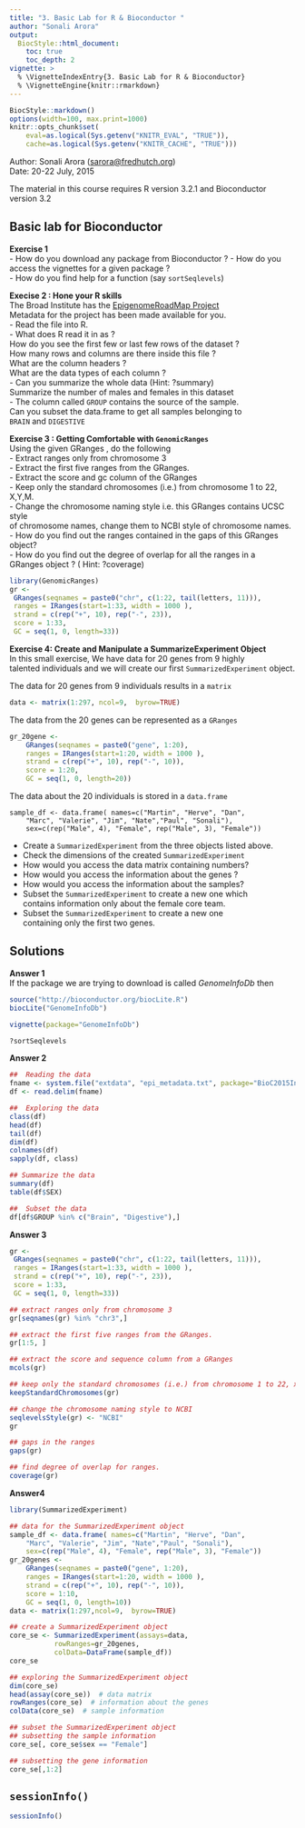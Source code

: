 ```yaml
---
title: "3. Basic Lab for R & Bioconductor "
author: "Sonali Arora"
output:
  BiocStyle::html_document:
    toc: true
    toc_depth: 2
vignette: >
  % \VignetteIndexEntry{3. Basic Lab for R & Bioconductor}
  % \VignetteEngine{knitr::rmarkdown}
---
```

```r
BiocStyle::markdown()
options(width=100, max.print=1000)
knitr::opts_chunk$set(
    eval=as.logical(Sys.getenv("KNITR_EVAL", "TRUE")),
    cache=as.logical(Sys.getenv("KNITR_CACHE", "TRUE")))
```

Author: Sonali Arora (<a
  href="mailto:sarora@fredhutch.org">sarora@fredhutch.org</a>)<br/ >
Date: 20-22 July, 2015<br />

The material in this course requires R version 3.2.1 and Bioconductor
version 3.2


## Basic lab for Bioconductor 

__Exercise 1__  
   - How do you download any package from Bioconductor ? 
   - How do you access the vignettes for a given package ?   
   - How do you find help for a function (say `sortSeqlevels`)

__Execise 2 : Hone your R skills__   
The Broad Institute has the [EpigenomeRoadMap Project](http://www.roadmapepigenomics.org/)  
Metadata for the project has been made available for you.   
   - Read the file into R.  
   - What does R read it in as ?  
      How do you see the first few or last few rows of the dataset ?  
      How many rows and columns are there inside this file ?   
      What are the column headers ?   
      What are the data types of each column ?   
   - Can you summarize the whole data (Hint: ?summary)   
      Summarize the number of males and females in this dataset  
   -  The column called `GROUP` contains the source of the sample.  
      Can you subset the data.frame to get all samples belonging to  
      `BRAIN` and `DIGESTIVE`

__Exercise 3 : Getting Comfortable with `GenomicRanges`__   
Using the given GRanges , do the following   
- Extract ranges only from chromosome 3  
- Extract the first five ranges from the GRanges.  
- Extract the score and gc column of the GRanges  
- Keep only the standard chromosomes (i.e.) from chromosome 1 to 22, X,Y,M.  
- Change the chromosome naming style i.e. this GRanges contains UCSC style  
of chromosome names, change them to NCBI style of chromosome names.   
- How do you find out the ranges contained in the gaps of this GRanges object?  
- How do you find out the degree of overlap for all the ranges in a   
GRanges object ? ( Hint: ?coverage)  

```r
library(GenomicRanges)
gr <-
 GRanges(seqnames = paste0("chr", c(1:22, tail(letters, 11))),
 ranges = IRanges(start=1:33, width = 1000 ),
 strand = c(rep("+", 10), rep("-", 23)),
 score = 1:33,
 GC = seq(1, 0, length=33))
```  

__Exercise 4: Create and Manipulate a SummarizeExperiment Object__   
In this small exercise, We have data for 20 genes from 9 highly  
talented individuals and we will create our first `SummarizedExperiment` 
object. 

The data for 20 genes from 9 individuals results in a `matrix`

```r
data <- matrix(1:297, ncol=9,  byrow=TRUE)
```
The data from the 20 genes can be represented as a `GRanges`

```r
gr_20gene <-
    GRanges(seqnames = paste0("gene", 1:20),   
    ranges = IRanges(start=1:20, width = 1000 ),  
    strand = c(rep("+", 10), rep("-", 10)),  
    score = 1:20,  
    GC = seq(1, 0, length=20))
```
The data about the 20 individuals is stored in a `data.frame` 

```r-mat
sample_df <- data.frame( names=c("Martin", "Herve", "Dan",   
    "Marc", "Valerie", "Jim", "Nate","Paul", "Sonali"),   
    sex=c(rep("Male", 4), "Female", rep("Male", 3), "Female"))
```

- Create a `SummarizedExperiment` from the three objects listed above.  
- Check the dimensions of the created `SummarizedExperiment`
- How would you access the data matrix containing numbers?
- How would you access the information about the genes ?
- How would you access the information about the samples? 
- Subset the `SummarizedExperiment` to create a new one which   
  contains information only about the female core team. 
- Subset the `SummarizedExperiment` to create a new one   
  containing only the first two genes. 

## Solutions

__Answer 1__  
If the package we are trying to download is called *GenomeInfoDb* then 
```r
source("http://bioconductor.org/biocLite.R")
biocLite("GenomeInfoDb")

vignette(package="GenomeInfoDb")

?sortSeqlevels
```

__Answer 2__
```r
##  Reading the data 
fname <- system.file("extdata", "epi_metadata.txt", package="BioC2015Introduction")
df <- read.delim(fname)

##  Exploring the data
class(df) 
head(df) 
tail(df) 
dim(df)
colnames(df)
sapply(df, class)

## Summarize the data 
summary(df)
table(df$SEX)

##  Subset the data 
df[df$GROUP %in% c("Brain", "Digestive"),]
```

__Answer 3__
```r
gr <-
 GRanges(seqnames = paste0("chr", c(1:22, tail(letters, 11))),
 ranges = IRanges(start=1:33, width = 1000 ),
 strand = c(rep("+", 10), rep("-", 23)),
 score = 1:33,
 GC = seq(1, 0, length=33))

## extract ranges only from chromosome 3 
gr[seqnames(gr) %in% "chr3",]

## extract the first five ranges from the GRanges.
gr[1:5, ]

## extract the score and sequence column from a GRanges
mcols(gr)

## keep only the standard chromosomes (i.e.) from chromosome 1 to 22, x, y,m
keepStandardChromosomes(gr)

## change the chromosome naming style to NCBI
seqlevelsStyle(gr) <- "NCBI"
gr

## gaps in the ranges
gaps(gr)

## find degree of overlap for ranges.
coverage(gr)
```

__Answer4__
```r
library(SummarizedExperiment)

## data for the SummarizedExperiment object
sample_df <- data.frame( names=c("Martin", "Herve", "Dan",   
    "Marc", "Valerie", "Jim", "Nate","Paul", "Sonali"),   
    sex=c(rep("Male", 4), "Female", rep("Male", 3), "Female"))
gr_20genes <-
    GRanges(seqnames = paste0("gene", 1:20),
    ranges = IRanges(start=1:20, width = 1000 ),
    strand = c(rep("+", 10), rep("-", 10)),
    score = 1:10,
    GC = seq(1, 0, length=10))
data <- matrix(1:297,ncol=9,  byrow=TRUE)

## create a SummarizedExperiment object
core_se <- SummarizedExperiment(assays=data,
           rowRanges=gr_20genes, 
           colData=DataFrame(sample_df))
core_se

## exploring the SummarizedExperiment object
dim(core_se)
head(assay(core_se))  # data matrix 
rowRanges(core_se)  # information about the genes
colData(core_se)  # sample information

## subset the SummarizedExperiment object
## subsetting the sample information
core_se[, core_se$sex == "Female"]

## subsetting the gene information
core_se[,1:2]
```


## `sessionInfo()`

```r
sessionInfo()
```
